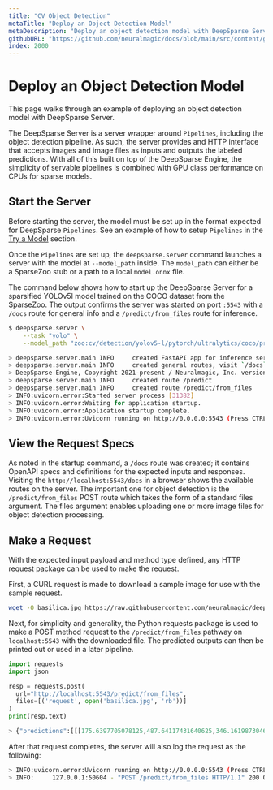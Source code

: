 ```yaml
---
title: "CV Object Detection"
metaTitle: "Deploy an Object Detection Model"
metaDescription: "Deploy an object detection model with DeepSparse Server for easier, faster, and cheaper inference on CPUs"
githubURL: "https://github.com/neuralmagic/docs/blob/main/src/content/get-started/deploy-a-model/cv-object-detection.mdx"
index: 2000
---
```


# Deploy an Object Detection Model

This page walks through an example of deploying an object detection model with DeepSparse Server.

The DeepSparse Server is a server wrapper around `Pipelines`, including the object detection pipeline. As such, 
the server provides and HTTP interface that accepts images and image files as inputs and outputs the labeled predictions.
With all of this built on top of the DeepSparse Engine, the simplicity of servable pipelines is combined with GPU class performance on CPUs for sparse models.

## Start the Server

Before starting the server, the model must be set up in the format expected for DeepSparse `Pipelines`.
See an example of how to setup `Pipelines` in the [Try a Model](../../try-a-model) section.

Once the `Pipelines` are set up, the `deepsparse.server` command launches a server with the model at `--model_path` inside. The `model_path` can either
be a SparseZoo stub or a path to a local `model.onnx` file.

The command below shows how to start up the DeepSparse Server for a sparsified YOLOv5l model trained on the COCO dataset from the SparseZoo.
The output confirms the server was started on port `:5543` with a `/docs` route for general info and a `/predict/from_files` route for inference.

```bash
$ deepsparse.server \
    --task "yolo" \
    --model_path "zoo:cv/detection/yolov5-l/pytorch/ultralytics/coco/pruned_quant-aggressive_95"

> deepsparse.server.main INFO     created FastAPI app for inference serving
> deepsparse.server.main INFO     created general routes, visit `/docs` to view available
> DeepSparse Engine, Copyright 2021-present / Neuralmagic, Inc. version: 1.1.0 COMMUNITY EDITION (a436ca67) (release) (optimized) (system=avx512_vnni, binary=avx512)
> deepsparse.server.main INFO     created route /predict
> deepsparse.server.main INFO     created route /predict/from_files
> INFO:uvicorn.error:Started server process [31382]
> INFO:uvicorn.error:Waiting for application startup.
> INFO:uvicorn.error:Application startup complete.
> INFO:uvicorn.error:Uvicorn running on http://0.0.0.0:5543 (Press CTRL+C to quit)
```

## View the Request Specs

As noted in the startup command, a `/docs` route was created; it contains OpenAPI specs and definitions for the expected inputs and responses.
Visiting the `http://localhost:5543/docs` in a browser shows the available routes on the server.
The important one for object detection is the `/predict/from_files` POST route which takes the form of a standard files argument.
The files argument enables uploading one or more image files for object detection processing.

## Make a Request

With the expected input payload and method type defined, any HTTP request package can be used to make the request.

First, a CURL request is made to download a sample image for use with the sample request.

```bash
wget -O basilica.jpg https://raw.githubusercontent.com/neuralmagic/deepsparse/main/src/deepsparse/yolo/sample_images/basilica.jpg
```

Next, for simplicity and generality, the Python requests package is used to make a POST method request to the `/predict/from_files` pathway on `localhost:5543` with the downloaded file.
The predicted outputs can then be printed out or used in a later pipeline.

```python
import requests
import json

resp = requests.post(
  url="http://localhost:5543/predict/from_files",
  files=[('request', open('basilica.jpg', 'rb'))]
)
print(resp.text)

> {"predictions":[[[175.6397705078125,487.64117431640625,346.1619873046875,616.2821655273438,0.8640249371528625,3.0],...
```

After that request completes, the server will also log the request as the following:

```bash
> INFO:uvicorn.error:Uvicorn running on http://0.0.0.0:5543 (Press CTRL+C to quit)
> INFO:     127.0.0.1:50604 - "POST /predict/from_files HTTP/1.1" 200 OK
```
